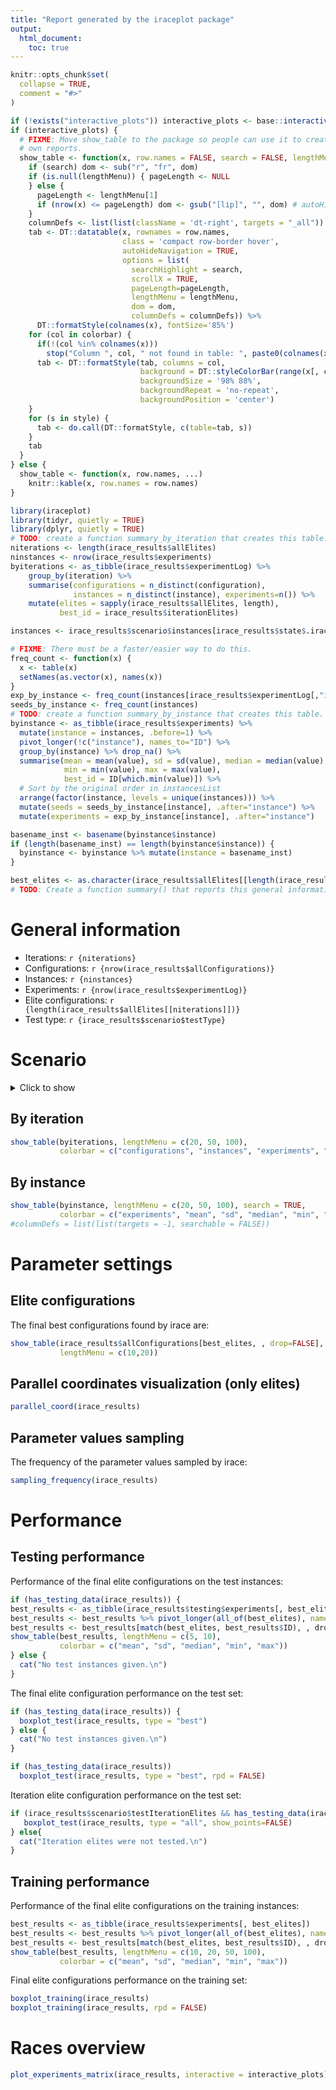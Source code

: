 ```yaml
---
title: "Report generated by the iraceplot package"
output: 
  html_document:
    toc: true
---
```


```r
knitr::opts_chunk$set(
  collapse = TRUE,
  comment = "#>"
)
```

```r
if (!exists("interactive_plots")) interactive_plots <- base::interactive()
if (interactive_plots) {
  # FIXME: Move show_table to the package so people can use it to create their
  # own reports.
  show_table <- function(x, row.names = FALSE, search = FALSE, lengthMenu = NULL, searchHighlight = TRUE, dom='lrtip', colorbar = NULL, style = list(), ...) {
    if (search) dom <- sub("r", "fr", dom)
    if (is.null(lengthMenu)) { pageLength <- NULL
    } else {
      pageLength <- lengthMenu[1]
      if (nrow(x) <= pageLength) dom <- gsub("[lip]", "", dom) # autoHideNavigation
    }
    columnDefs <- list(list(className = 'dt-right', targets = "_all"))
    tab <- DT::datatable(x, rownames = row.names,
                         class = 'compact row-border hover',
                         autoHideNavigation = TRUE,
                         options = list(
                           searchHighlight = search,
                           scrollX = TRUE,
                           pageLength=pageLength,
                           lengthMenu = lengthMenu,
                           dom = dom,
                           columnDefs = columnDefs)) %>%
      DT::formatStyle(colnames(x), fontSize='85%')
    for (col in colorbar) {
      if(!(col %in% colnames(x)))
        stop("Column ", col, " not found in table: ", paste0(colnames(x), collapse=", "))
      tab <- DT::formatStyle(tab, columns = col,
                             background = DT::styleColorBar(range(x[, col]), 'lightblue'),
                             backgroundSize = '98% 88%',
                             backgroundRepeat = 'no-repeat',
                             backgroundPosition = 'center')
    }
    for (s in style) {
      tab <- do.call(DT::formatStyle, c(table=tab, s))
    }
    tab
  }
} else {
  show_table <- function(x, row.names, ...)
    knitr::kable(x, row.names = row.names)
}

library(iraceplot)
library(tidyr, quietly = TRUE)
library(dplyr, quietly = TRUE)
# TODO: create a function summary_by_iteration that creates this table.
niterations <- length(irace_results$allElites)
ninstances <- nrow(irace_results$experiments)
byiterations <- as_tibble(irace_results$experimentLog) %>%
    group_by(iteration) %>%
    summarise(configurations = n_distinct(configuration),
              instances = n_distinct(instance), experiments=n()) %>%
    mutate(elites = sapply(irace_results$allElites, length),
           best_id = irace_results$iterationElites)

instances <- irace_results$scenario$instances[irace_results$state$.irace$instancesList[1:nrow(irace_results$experiments), "instance"]]

# FIXME: There must be a faster/easier way to do this.
freq_count <- function(x) {
  x <- table(x)
  setNames(as.vector(x), names(x))
}
exp_by_instance <- freq_count(instances[irace_results$experimentLog[,"instance"]])
seeds_by_instance <- freq_count(instances)
# TODO: create a function summary_by_instance that creates this table.
byinstance <- as_tibble(irace_results$experiments) %>%
  mutate(instance = instances, .before=1) %>%
  pivot_longer(!c("instance"), names_to="ID") %>%
  group_by(instance) %>% drop_na() %>%
  summarise(mean = mean(value), sd = sd(value), median = median(value),
            min = min(value), max = max(value),
            best_id = ID[which.min(value)]) %>%
  # Sort by the original order in instancesList
  arrange(factor(instance, levels = unique(instances))) %>%
  mutate(seeds = seeds_by_instance[instance], .after="instance") %>%
  mutate(experiments = exp_by_instance[instance], .after="instance")

basename_inst <- basename(byinstance$instance)
if (length(basename_inst) == length(byinstance$instance)) {
  byinstance <- byinstance %>% mutate(instance = basename_inst)
}

best_elites <- as.character(irace_results$allElites[[length(irace_results$allElites)]])
# TODO: Create a function summary() that reports this general information as a tibble.
```

# General information

- Iterations: `r {niterations}`
- Configurations: `r {nrow(irace_results$allConfigurations)}`
- Instances: `r {ninstances}`
- Experiments: `r {nrow(irace_results$experimentLog)}`
- Elite configurations: `r {length(irace_results$allElites[[niterations]])}`
- Test type: `r {irace_results$scenario$testType}`

# Scenario
<details>
<summary>Click to show</summary>
```r
irace::printScenario(irace_results$scenario)
```
</details> 

## By iteration

```r
show_table(byiterations, lengthMenu = c(20, 50, 100),
           colorbar = c("configurations", "instances", "experiments", "elites"))
```

## By instance

```r
show_table(byinstance, lengthMenu = c(20, 50, 100), search = TRUE,
           colorbar = c("experiments", "mean", "sd", "median", "min", "max"))
#columnDefs = list(list(targets = -1, searchable = FALSE))
```


# Parameter settings
## Elite configurations

The final best configurations found by irace are:

```r
show_table(irace_results$allConfigurations[best_elites, , drop=FALSE],
           lengthMenu = c(10,20))
```

## Parallel coordinates visualization (only elites)

```r
parallel_coord(irace_results)
```

## Parameter values sampling
The frequency of the parameter values sampled by irace:

```r
sampling_frequency(irace_results)
```



# Performance

## Testing performance

Performance of the final elite configurations on the test instances:

```r
if (has_testing_data(irace_results)) {
best_results <- as_tibble(irace_results$testing$experiments[, best_elites])
best_results <- best_results %>% pivot_longer(all_of(best_elites), names_to="ID") %>% group_by(ID) %>% summarise(n_instances = sum(!is.na(value)), mean = mean(value), sd = sd(value), median = median(value), min = min(value), max = max(value))
best_results <- best_results[match(best_elites, best_results$ID), , drop = FALSE]
show_table(best_results, lengthMenu = c(5, 10),
           colorbar = c("mean", "sd", "median", "min", "max"))
} else {
  cat("No test instances given.\n")
}
```

The final elite configuration performance on the test set:

```r
if (has_testing_data(irace_results)) {
  boxplot_test(irace_results, type = "best")
} else {
  cat("No test instances given.\n")
}
```
```r
if (has_testing_data(irace_results))
  boxplot_test(irace_results, type = "best", rpd = FALSE)
```

Iteration elite configuration performance on the test set:

```r
if (irace_results$scenario$testIterationElites && has_testing_data(irace_results)) {
   boxplot_test(irace_results, type = "all", show_points=FALSE)
} else{
  cat("Iteration elites were not tested.\n")
}
```

## Training performance 

Performance of the final elite configurations on the training instances:

```r
best_results <- as_tibble(irace_results$experiments[, best_elites])
best_results <- best_results %>% pivot_longer(all_of(best_elites), names_to="ID") %>% group_by(ID) %>% summarise(n_instances = sum(!is.na(value)), mean = mean(value), sd = sd(value), median = median(value), min = min(value), max = max(value))
best_results <- best_results[match(best_elites, best_results$ID), , drop = FALSE]
show_table(best_results, lengthMenu = c(10, 20, 50, 100),
           colorbar = c("mean", "sd", "median", "min", "max"))
```

Final elite configurations performance on the training set:

```r
boxplot_training(irace_results)
boxplot_training(irace_results, rpd = FALSE)
```

# Races overview

```r
plot_experiments_matrix(irace_results, interactive = interactive_plots)
```


